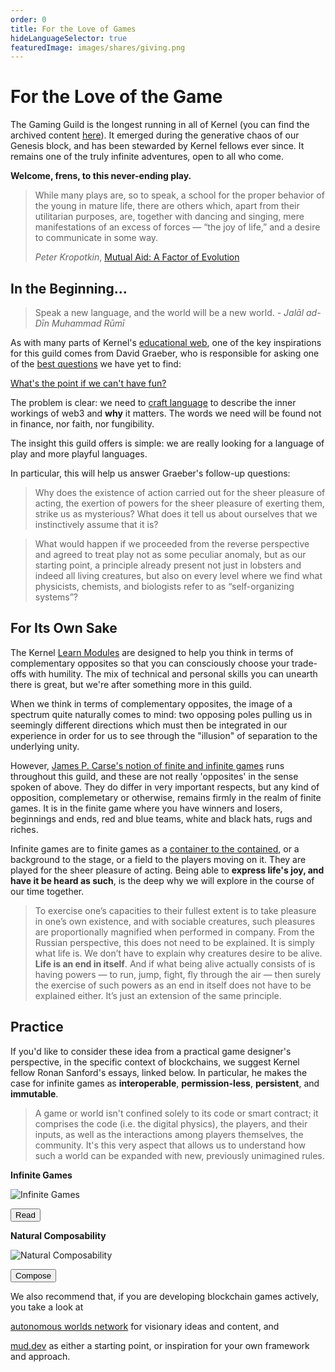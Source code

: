 ```yaml
---
order: 0
title: For the Love of Games
hideLanguageSelector: true
featuredImage: images/shares/giving.png
---
```


# For the Love of the Game

The Gaming Guild is the longest running in all of Kernel (you can find the archived content [here](/track-gaming)). It emerged during the generative chaos of our Genesis block, and has been stewarded by Kernel fellows ever since. It remains one of the truly infinite adventures, open to all who come. 

**Welcome, frens, to this never-ending play.**

> While many plays are, so to speak, a school for the proper behavior of the young in mature life, there are others which, apart from their utilitarian purposes, are, together with dancing and singing, mere manifestations of an excess of forces — “the joy of life,” and a desire to communicate in some way.  
>  
> _Peter Kropotkin_, [Mutual Aid: A Factor of Evolution](https://books.google.co.za/books/about/Mutual_Aid.html?id=uDAaAAAAYAAJ&redir_esc=y&hl=en)

## In the Beginning...

> Speak a new language, and the world will be a new world. - _Jalāl ad-Dīn Muhammad Rūmī_

As with many parts of Kernel's [educational web](/learn/module-6/learn/#a-surprisingly-educated-public), one of the key inspirations for this guild comes from David Graeber, who is responsible for asking one of the [best questions](/learn/module-2/better-questions) we have yet to find:

<StatusBanner warning>

[What's the point if we can't have fun?](https://thebaffler.com/salvos/whats-the-point-if-we-cant-have-fun)

</StatusBanner>

The problem is clear: we need to [craft language](/learn/module-7/no-paradigm/#measured-art) to describe the inner workings of web3 and **why** it matters. The words we need will be found not in finance, nor faith, nor fungibility. 

The insight this guild offers is simple: we are really looking for a language of play and more playful languages.

In particular, this will help us answer Graeber's follow-up questions:

> Why does the existence of action carried out for the sheer pleasure of acting, the exertion of powers for the sheer pleasure of exerting them, strike us as mysterious? What does it tell us about ourselves that we instinctively assume that it is?

> What would happen if we proceeded from the reverse perspective and agreed to treat play not as some peculiar anomaly, but as our starting point, a principle already present not just in lobsters and indeed all living creatures, but also on every level where we find what physicists, chemists, and biologists refer to as “self-organizing systems”?

## For Its Own Sake

The Kernel [Learn Modules](/learn/) are designed to help you think in terms of complementary opposites so that you can consciously choose your trade-offs with humility. The mix of technical and personal skills you can unearth there is great, but we're after something more in this guild.

When we think in terms of complementary opposites, the image of a spectrum quite naturally comes to mind: two opposing poles pulling us in seemingly different directions which must then be integrated in our experience in order for us to see through the "illusion" of separation to the underlying unity.

However, [James P. Carse's notion of finite and infinite games](https://www.youtube.com/watch?v=qdIP6HilbWE) runs throughout this guild, and these are not really 'opposites' in the sense spoken of above. They do differ in very important respects, but any kind of opposition, complemetary or otherwise, remains firmly in the realm of finite games. It is in the finite game where you have winners and losers, beginnings and ends, red and blue teams, white and black hats, rugs and riches.

Infinite games are to finite games as a [container to the contained](/learn/module-7/), or a background to the stage, or a field to the players moving on it. They are played for the sheer pleasure of acting. Being able to **express life's joy, and have it be heard as such**, is the deep why we will explore in the course of our time together.

> To exercise one’s capacities to their fullest extent is to take pleasure in one’s own existence, and with sociable creatures, such pleasures are proportionally magnified when performed in company. From the Russian perspective, this does not need to be explained. It is simply what life is. We don’t have to explain why creatures desire to be alive. **Life is an end in itself**. And if what being alive actually consists of is having powers — to run, jump, fight, fly through the air — then surely the exercise of such powers as an end in itself does not have to be explained either. It’s just an extension of the same principle.

## Practice

If you'd like to consider these idea from a practical game designer's perspective, in the specific context of blockchains, we suggest Kernel fellow Ronan Sanford's essays, linked below. In particular, he makes the case for infinite games as **interoperable**, **permission-less**, **persistent**, and **immutable**. 

> A game or world isn't confined solely to its code or smart contract; it comprises the code (i.e. the digital physics), the players, and their inputs, as well as the interactions among players themselves, the community. It's this very aspect that allows us to understand how such a world can be expanded with new, previously unimagined rules.

<InfoBlock>

<Box>

**Infinite Games**

![Infinite Games](/images/build/infinite-game.png)

<Aligner center>
<Button to="https://ronan.eth.limo/blog/infinite-games/">
    Read
</Button>
</Aligner>

</Box>

<Box>

**Natural Composability**

![Natural Composability](/images/build/natural-composability.png)

<Aligner center>
<Button to="https://etherplay.io/blog/natural-composability/">
    Compose
</Button>
</Aligner>

</Box>

</InfoBlock>

We also recommend that, if you are developing blockchain games actively, you take a look at 

<Process>

[autonomous worlds network](https://aw.network/posts/lively-worlds) for visionary ideas and content, and

[mud.dev](https://mud.dev) as either a starting point, or inspiration for your own framework and approach.

</Process>
